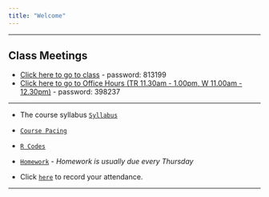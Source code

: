 ```yaml
---
title: "Welcome"
---
```


***

## **Class Meetings**

* [Click here to go to class](https://appstate.zoom.us/j/97594031987?pwd=SkxrZC9LcDBMSlR4akdYODRuampaZz09) - password: 813199
* [Click here to go to Office Hours (TR 11.30am - 1.00pm, W 11.00am - 12.30pm)](https://appstate.zoom.us/j/97048056162?pwd=L0tBWlIyZDlKVXJjeUtSMjk4alNtdz09) - password: 398237

***

* The course syllabus  [`Syllabus`](STT4830F2020Syllabus.html) 

*  [`Course Pacing`](Assignments.html) 

* [`R Codes`](RcodesbyChapter.html)

* [`Homework`](Homework.html) - *Homework is usually due every Thursday*


* Click [`here`](https://forms.gle/Qy5JHkWDxNp5iqm2A) to record your attendance.

 <!--* [Flow Control](./Rmarkdown/FlowControl.html)-->

<!--* [The Bootstrap](./Rmarkdown/TheBootstrap.html)-->

***




